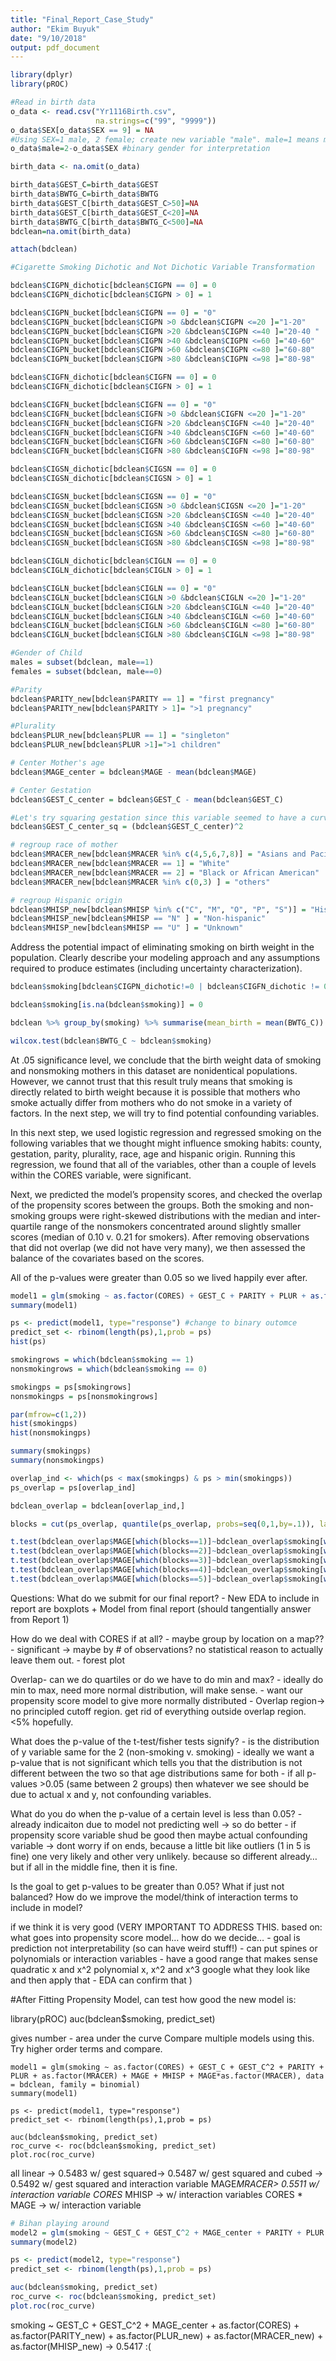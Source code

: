 ```yaml
---
title: "Final_Report_Case_Study"
author: "Ekim Buyuk"
date: "9/10/2018"
output: pdf_document
---
```


```r
library(dplyr)
library(pROC)
```

```r
#Read in birth data
o_data <- read.csv("Yr1116Birth.csv", 
                   na.strings=c("99", "9999"))
o_data$SEX[o_data$SEX == 9] = NA
#Using SEX=1 male, 2 female; create new variable "male". male=1 means male, 0 means female
o_data$male=2-o_data$SEX #binary gender for interpretation

birth_data <- na.omit(o_data)

birth_data$GEST_C=birth_data$GEST
birth_data$BWTG_C=birth_data$BWTG
birth_data$GEST_C[birth_data$GEST_C>50]=NA
birth_data$GEST_C[birth_data$GEST_C<20]=NA
birth_data$BWTG_C[birth_data$BWTG_C<500]=NA
bdclean=na.omit(birth_data)

attach(bdclean)

#Cigarette Smoking Dichotic and Not Dichotic Variable Transformation

bdclean$CIGPN_dichotic[bdclean$CIGPN == 0] = 0
bdclean$CIGPN_dichotic[bdclean$CIGPN > 0] = 1

bdclean$CIGPN_bucket[bdclean$CIGPN == 0] = "0"
bdclean$CIGPN_bucket[bdclean$CIGPN >0 &bdclean$CIGPN <=20 ]="1-20"
bdclean$CIGPN_bucket[bdclean$CIGPN >20 &bdclean$CIGPN <=40 ]="20-40 "
bdclean$CIGPN_bucket[bdclean$CIGPN >40 &bdclean$CIGPN <=60 ]="40-60"
bdclean$CIGPN_bucket[bdclean$CIGPN >60 &bdclean$CIGPN <=80 ]="60-80"
bdclean$CIGPN_bucket[bdclean$CIGPN >80 &bdclean$CIGPN <=98 ]="80-98"

bdclean$CIGFN_dichotic[bdclean$CIGFN == 0] = 0
bdclean$CIGFN_dichotic[bdclean$CIGFN > 0] = 1

bdclean$CIGFN_bucket[bdclean$CIGFN == 0] = "0"
bdclean$CIGFN_bucket[bdclean$CIGFN >0 &bdclean$CIGFN <=20 ]="1-20"
bdclean$CIGFN_bucket[bdclean$CIGFN >20 &bdclean$CIGFN <=40 ]="20-40"
bdclean$CIGFN_bucket[bdclean$CIGFN >40 &bdclean$CIGFN <=60 ]="40-60"
bdclean$CIGFN_bucket[bdclean$CIGFN >60 &bdclean$CIGFN <=80 ]="60-80"
bdclean$CIGFN_bucket[bdclean$CIGFN >80 &bdclean$CIGFN <=98 ]="80-98"

bdclean$CIGSN_dichotic[bdclean$CIGSN == 0] = 0
bdclean$CIGSN_dichotic[bdclean$CIGSN > 0] = 1

bdclean$CIGSN_bucket[bdclean$CIGSN == 0] = "0"
bdclean$CIGSN_bucket[bdclean$CIGSN >0 &bdclean$CIGSN <=20 ]="1-20"
bdclean$CIGSN_bucket[bdclean$CIGSN >20 &bdclean$CIGSN <=40 ]="20-40"
bdclean$CIGSN_bucket[bdclean$CIGSN >40 &bdclean$CIGSN <=60 ]="40-60"
bdclean$CIGSN_bucket[bdclean$CIGSN >60 &bdclean$CIGSN <=80 ]="60-80"
bdclean$CIGSN_bucket[bdclean$CIGSN >80 &bdclean$CIGSN <=98 ]="80-98"

bdclean$CIGLN_dichotic[bdclean$CIGLN == 0] = 0
bdclean$CIGLN_dichotic[bdclean$CIGLN > 0] = 1

bdclean$CIGLN_bucket[bdclean$CIGLN == 0] = "0"
bdclean$CIGLN_bucket[bdclean$CIGLN >0 &bdclean$CIGLN <=20 ]="1-20"
bdclean$CIGLN_bucket[bdclean$CIGLN >20 &bdclean$CIGLN <=40 ]="20-40"
bdclean$CIGLN_bucket[bdclean$CIGLN >40 &bdclean$CIGLN <=60 ]="40-60"
bdclean$CIGLN_bucket[bdclean$CIGLN >60 &bdclean$CIGLN <=80 ]="60-80"
bdclean$CIGLN_bucket[bdclean$CIGLN >80 &bdclean$CIGLN <=98 ]="80-98"

#Gender of Child
males = subset(bdclean, male==1)
females = subset(bdclean, male==0)

#Parity
bdclean$PARITY_new[bdclean$PARITY == 1] = "first pregnancy"
bdclean$PARITY_new[bdclean$PARITY > 1]= ">1 pregnancy"

#Plurality
bdclean$PLUR_new[bdclean$PLUR == 1] = "singleton"
bdclean$PLUR_new[bdclean$PLUR >1]=">1 children"

# Center Mother's age
bdclean$MAGE_center = bdclean$MAGE - mean(bdclean$MAGE)

# Center Gestation
bdclean$GEST_C_center = bdclean$GEST_C - mean(bdclean$GEST_C)

#Let's try squaring gestation since this variable seemed to have a curve in our EDA. 
bdclean$GEST_C_center_sq = (bdclean$GEST_C_center)^2

# regroup race of mother
bdclean$MRACER_new[bdclean$MRACER %in% c(4,5,6,7,8)] = "Asians and Pacific Islanders"
bdclean$MRACER_new[bdclean$MRACER == 1] = "White"
bdclean$MRACER_new[bdclean$MRACER == 2] = "Black or African American"
bdclean$MRACER_new[bdclean$MRACER %in% c(0,3) ] = "others"

# regroup Hispanic origin
bdclean$MHISP_new[bdclean$MHISP %in% c("C", "M", "O", "P", "S")] = "Hispanic"
bdclean$MHISP_new[bdclean$MHISP == "N" ] = "Non-hispanic"
bdclean$MHISP_new[bdclean$MHISP == "U" ] = "Unknown"
```

Address the potential impact of eliminating smoking on birth weight in the population. Clearly describe your modeling approach and any assumptions required to produce estimates (including uncertainty characterization).

```r
bdclean$smoking[bdclean$CIGPN_dichotic!=0 | bdclean$CIGFN_dichotic != 0 | bdclean$CIGSN_dichotic != 0 | bdclean$CIGLN_dichotic != 0] = 1

bdclean$smoking[is.na(bdclean$smoking)] = 0

bdclean %>% group_by(smoking) %>% summarise(mean_birth = mean(BWTG_C))

wilcox.test(bdclean$BWTG_C ~ bdclean$smoking)
```

At .05 significance level, we conclude that the birth weight data of smoking and nonsmoking mothers in this dataset are nonidentical populations. However, we cannot trust that this result truly means that smoking is directly related to birth weight because it is possible that mothers who smoke actually differ from mothers who do not smoke in a variety of factors. In the next step, we will try to find potential confounding variables.

In this next step, we used logistic regression and regressed smoking on the following variables that we thought might influence smoking habits: county, gestation, parity, plurality, race, age and hispanic origin. Running this regression, we found that all of the variables, other than a couple of levels within the CORES variable, were significant. 

Next, we predicted the model's propensity scores, and checked the overlap of the propensity scores between the groups. Both the smoking and non-smoking groups were right-skewed distributions with the median and inter-quartile range of the nonsmokers concentrated around slightly smaller scores (median of 0.10 v. 0.21 for smokers). After removing observations that did not overlap (we did not have very many), we then assessed the balance of the covariates based on the scores. 

All of the p-values were greater than 0.05 so we lived happily ever after. 

```r
model1 = glm(smoking ~ as.factor(CORES) + GEST_C + PARITY + PLUR + as.factor(MRACER) + MAGE + MHISP, data = bdclean, family = binomial)
summary(model1)

ps <- predict(model1, type="response") #change to binary outomce 
predict_set <- rbinom(length(ps),1,prob = ps)
hist(ps)

smokingrows = which(bdclean$smoking == 1)
nonsmokingrows = which(bdclean$smoking == 0)

smokingps = ps[smokingrows]
nonsmokingps = ps[nonsmokingrows]

par(mfrow=c(1,2))
hist(smokingps)
hist(nonsmokingps)

summary(smokingps)
summary(nonsmokingps)
```


```r
overlap_ind <- which(ps < max(smokingps) & ps > min(smokingps))
ps_overlap = ps[overlap_ind]

bdclean_overlap = bdclean[overlap_ind,]

blocks = cut(ps_overlap, quantile(ps_overlap, probs=seq(0,1,by=.1)), labels=c(1:10), include.lowest=TRUE)

t.test(bdclean_overlap$MAGE[which(blocks==1)]~bdclean_overlap$smoking[which(blocks==1)])
t.test(bdclean_overlap$MAGE[which(blocks==2)]~bdclean_overlap$smoking[which(blocks==2)])
t.test(bdclean_overlap$MAGE[which(blocks==3)]~bdclean_overlap$smoking[which(blocks==3)])
t.test(bdclean_overlap$MAGE[which(blocks==4)]~bdclean_overlap$smoking[which(blocks==4)])
t.test(bdclean_overlap$MAGE[which(blocks==5)]~bdclean_overlap$smoking[which(blocks==5)])
```

Questions: 
What do we submit for our final report?
 - New EDA to include in report are boxplots + Model from final report (should tangentially answer from Report 1)

How do we deal with CORES if at all?
 - maybe group by location on a map??
 - significant -> maybe by # of observations? no statistical reason to actually leave them out.
 - forest plot
 
Overlap- can we do quartiles or do we have to do min and max?
- ideally do min to max, need more normal distribution, will make sense. 
- want our propensity score model to give more normally distributed 
- Overlap region-> no principled cutoff region. get rid of everything outside overlap region. <5% hopefully. 

What does the p-value of the t-test/fisher tests signify?
- is the distribution of y variable same for the 2 (non-smoking v. smoking)
- ideally we want a p-value that is not significant which tells you that the distribution is not different between the two so that age distributions same for both
- if all p-values >0.05 (same between 2 groups) then whatever we see should be due to actual x and y, not confounding variables.

What do you do when the p-value of a certain level is less than 0.05?
- already indicaiton due to model not predicting well -> so do better
- if propensity score variable shud be good then maybe actual confounding variable -> dont worry if on ends, because a little bit like outliers (1 in 5 is fine) one very likely and other very unlikely. because so different already... but if all in the middle fine, then it is fine.

Is the goal to get p-values to be greater than 0.05? What if just not balanced? How do we improve the model/think of interaction terms to include in model?

if we think it is very good (VERY IMPORTANT TO ADDRESS THIS.
based on: what goes into propensity score model... how do we decide... 
- goal is prediction not interpretability (so can have weird stuff!) 
- can put spines or polynomials or interaction variables 
- have a good range that makes sense
quadratic x and x^2 
polynomial x, x^2 and x^3
google what they look like and then apply that
- EDA can confirm that 
)

#After Fitting Propensity Model, can test how good the new model is:

library(pROC)
auc(bdclean$smoking, predict_set)

gives number - area under the curve
Compare multiple models using this. Try higher order terms and compare. 

```r_Ekim
model1 = glm(smoking ~ as.factor(CORES) + GEST_C + GEST_C^2 + PARITY + PLUR + as.factor(MRACER) + MAGE + MHISP + MAGE*as.factor(MRACER), data = bdclean, family = binomial)
summary(model1)

ps <- predict(model1, type="response")
predict_set <- rbinom(length(ps),1,prob = ps)

auc(bdclean$smoking, predict_set)
roc_curve <- roc(bdclean$smoking, predict_set)
plot.roc(roc_curve)
```
all linear -> 0.5483
w/ gest squared-> 0.5487
w/ gest squared and cubed -> 0.5492
w/ gest squared and interaction variable MAGE*MRACER> 0.5511
w/ interaction variable CORES * MHISP ->
w/ interaction variables CORES * MAGE ->
w/ interaction variable 

```r
# Bihan playing around
model2 = glm(smoking ~ GEST_C + GEST_C^2 + MAGE_center + PARITY + PLUR + as.factor(CORES) + as.factor(MRACER_new) + as.factor(MHISP_new), data = bdclean, family = binomial)
summary(model2)

ps <- predict(model2, type="response")
predict_set <- rbinom(length(ps),1,prob = ps)

auc(bdclean$smoking, predict_set)
roc_curve <- roc(bdclean$smoking, predict_set)
plot.roc(roc_curve)
```

smoking ~ GEST_C + GEST_C^2 + MAGE_center + as.factor(CORES) + as.factor(PARITY_new) + as.factor(PLUR_new) + as.factor(MRACER_new) + as.factor(MHISP_new) -> 0.5417 :(


